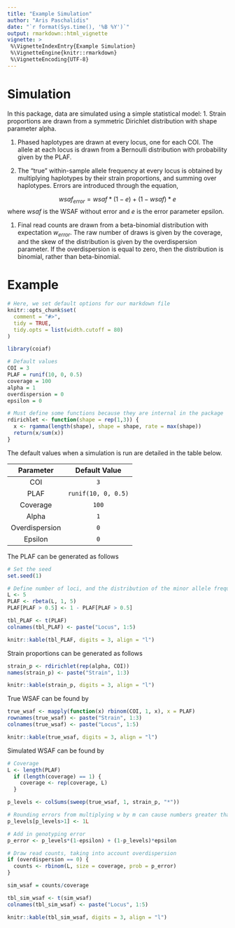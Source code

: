 ```yaml
---
title: "Example Simulation"
author: "Aris Paschalidis"
date: "`r format(Sys.time(), '%B %Y')`"
output: rmarkdown::html_vignette
vignette: >
 %\VignetteIndexEntry{Example Simulation}
 %\VignetteEngine{knitr::rmarkdown}
 %\VignetteEncoding{UTF-8}
---
```


# Simulation

In this package, data are simulated using a simple statistical model:
1. Strain proportions are drawn from a symmetric Dirichlet distribution with 
shape parameter alpha.

1. Phased haplotypes are drawn at every locus, one for each COI. The allele at 
each locus is drawn from a Bernoulli distribution with probability given by the 
PLAF.

1. The "true" within-sample allele frequency at every locus is obtained by 
multiplying haplotypes by their strain proportions, and summing over haplotypes.
Errors are introduced through the equation,

$$wsaf_{error} = wsaf*(1-e) + (1-wsaf)*e$$
where $wsaf$ is the WSAF without error and $e$ is the error parameter epsilon.

1. Final read counts are drawn from a beta-binomial distribution with 
expectation $w_{error}$. The raw number of draws is given by the coverage, and 
the skew of the distribution is given by the overdispersion parameter. If the
overdispersion is equal to zero, then the distribution is binomial, rather 
than beta-binomial.

# Example

```r
# Here, we set default options for our markdown file
knitr::opts_chunk$set(
  comment = "#>",
  tidy = TRUE,
  tidy.opts = list(width.cutoff = 80)
)

library(coiaf)

# Default values
COI = 3
PLAF = runif(10, 0, 0.5)
coverage = 100
alpha = 1
overdispersion = 0
epsilon = 0

# Must define some functions because they are internal in the package
rdirichlet <- function(shape = rep(1,3)) {
  x <- rgamma(length(shape), shape = shape, rate = max(shape))
  return(x/sum(x))
}
```

The default values when a simulation is run are detailed in the table below.

| Parameter       | Default Value         |
|:---------------:|:---------------------:|
| COI             | `3`                   |
| PLAF            | `runif(10, 0, 0.5)` |
| Coverage        | `100`                 |
| Alpha           | `1`                   |
| Overdispersion  | `0`                   |
| Epsilon         | `0`                   |


The PLAF can be generated as follows
```r
# Set the seed
set.seed(1)

# Define number of loci, and the distribution of the minor allele frequencies
L <- 5
PLAF <- rbeta(L, 1, 5)
PLAF[PLAF > 0.5] <- 1 - PLAF[PLAF > 0.5]

tbl_PLAF <- t(PLAF)
colnames(tbl_PLAF) <- paste("Locus", 1:5)

knitr::kable(tbl_PLAF, digits = 3, align = "l")
```

Strain proportions can be generated as follows
```r
strain_p <- rdirichlet(rep(alpha, COI))
names(strain_p) <- paste("Strain", 1:3)

knitr::kable(strain_p, digits = 3, align = "l")
```

True WSAF can be found by
```r
true_wsaf <- mapply(function(x) rbinom(COI, 1, x), x = PLAF)
rownames(true_wsaf) <- paste("Strain", 1:3)
colnames(true_wsaf) <- paste("Locus", 1:5)

knitr::kable(true_wsaf, digits = 3, align = "l")
```

Simulated WSAF can be found by
```r
# Coverage
L <- length(PLAF)
  if (length(coverage) == 1) {
    coverage <- rep(coverage, L)
  }

p_levels <- colSums(sweep(true_wsaf, 1, strain_p, "*"))

# Rounding errors from multiplying w by m can cause numbers greater than 1
p_levels[p_levels>1] <- 1L

# Add in genotyping error
p_error <- p_levels*(1-epsilon) + (1-p_levels)*epsilon

# Draw read counts, taking into account overdispersion
if (overdispersion == 0) {
  counts <- rbinom(L, size = coverage, prob = p_error)
}

sim_wsaf = counts/coverage

tbl_sim_wsaf <- t(sim_wsaf)
colnames(tbl_sim_wsaf) <- paste("Locus", 1:5)

knitr::kable(tbl_sim_wsaf, digits = 3, align = "l")
```
